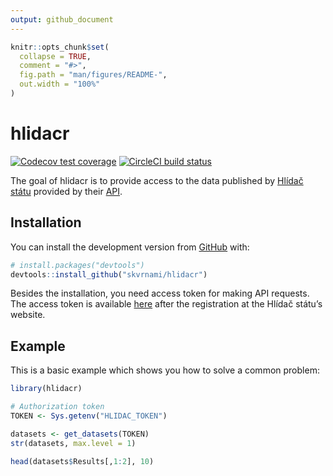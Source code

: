 ```yaml
---
output: github_document
---
```


<!-- README.md is generated from README.Rmd. Please edit that file -->

```r
knitr::opts_chunk$set(
  collapse = TRUE,
  comment = "#>",
  fig.path = "man/figures/README-",
  out.width = "100%"
)
```

# hlidacr

<!-- badges: start -->
[![Codecov test coverage](https://codecov.io/gh/skvrnami/hlidacr/branch/master/graph/badge.svg)](https://codecov.io/gh/skvrnami/hlidacr?branch=master)
[![CircleCI build status](https://circleci.com/gh/skvrnami/hlidacr.svg?style=svg)](https://circleci.com/gh/skvrnami/hlidacr)
<!-- badges: end -->

The goal of hlidacr is to provide access to the data published by [Hlídač státu](https://www.hlidacstatu.cz/) provided by their [API](https://www.hlidacstatu.cz/api/v2/swagger/index). 

## Installation

You can install the development version from [GitHub](https://github.com/) with:

``` r
# install.packages("devtools")
devtools::install_github("skvrnami/hlidacr")
```

Besides the installation, you need access token for making API requests. 
The access token is available [here](https://www.hlidacstatu.cz/api/v1/Index) after the registration
at the Hlídač státu's website. 

## Example

This is a basic example which shows you how to solve a common problem:

```r
library(hlidacr)

# Authorization token
TOKEN <- Sys.getenv("HLIDAC_TOKEN")

datasets <- get_datasets(TOKEN)
str(datasets, max.level = 1)

head(datasets$Results[,1:2], 10)
```

